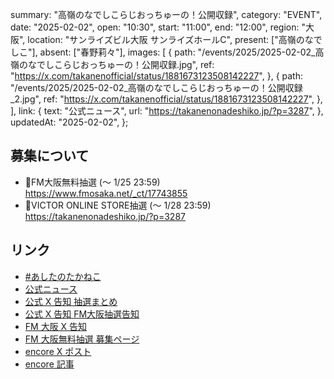   summary: "高嶺のなでしこらじおっちゅーの！公開収録",
  category: "EVENT",
  date: "2025-02-02",
  open: "10:30",
  start: "11:00",
  end: "12:00",
  region: "大阪",
  location: "サンライズビル大阪 サンライズホールC",
  present: ["高嶺のなでしこ"],
  absent: ["春野莉々"],
  images: [
    {
      path: "/events/2025/2025-02-02_高嶺のなでしこらじおっちゅーの！公開収録.jpg",
      ref: "https://x.com/takanenofficial/status/1881673123508142227",
    },
    {
      path: "/events/2025/2025-02-02_高嶺のなでしこらじおっちゅーの！公開収録_2.jpg",
      ref: "https://x.com/takanenofficial/status/1881673123508142227",
    },
  ],
  link: {
    text: "公式ニュース",
    url: "https://takanenonadeshiko.jp/?p=3287",
  },
  updatedAt: "2025-02-02",
};

## 募集について

- 🔗FM大阪無料抽選 (〜 1/25 23:59)<br/>
  https://www.fmosaka.net/_ct/17743855
- 🔗VICTOR ONLINE STORE抽選 (〜 1/28 23:59)<br/>
  https://takanenonadeshiko.jp/?p=3287

## リンク

- [#あしたのたかねこ](https://x.com/takanenofficial/status/1885697159242359068)
- [公式ニュース](https://takanenonadeshiko.jp/?p=3287)
- [公式 X 告知 抽選まとめ](https://x.com/takanenofficial/status/1881673123508142227)
- [公式 X 告知 FM大阪抽選告知](https://x.com/takanenofficial/status/1880593772591059450)
- [FM 大阪 X 告知](https://x.com/fmosaka851/status/1880563282131448141)
- [FM 大阪無料抽選 募集ページ](https://www.fmosaka.net/_ct/17743855)
- [encore X ポスト](https://x.com/encore_inf/status/1862453955722084376)
- [encore 記事](https://e.usen.com/news/news-release/-x-3d.html)
